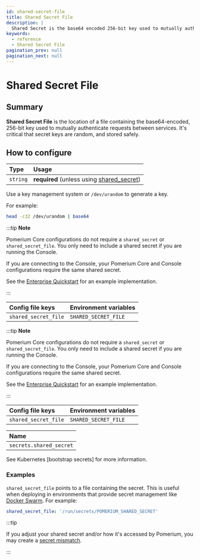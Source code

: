 ```yaml
---
id: shared-secret-file
title: Shared Secret File
description: |
  Shared Secret is the base64 encoded 256-bit key used to mutually authenticate requests between services.
keywords:
  - reference
  - Shared Secret File
pagination_prev: null
pagination_next: null
---
```



# Shared Secret File

## Summary

**Shared Secret File** is the location of a file containing the base64-encoded, 256-bit key used to mutually authenticate requests between services. It's critical that secret keys are random, and stored safely.

## How to configure

| **Type** | **Usage** |
| :--- | :--- |
| `string` | **required**  (unless using [shared_secret]) |

Use a key management system or `/dev/urandom` to generate a key.

For example:

```sh
head -c32 /dev/urandom | base64
```

<Tabs>
<TabItem value="Core" label="Core">

:::tip **Note**

Pomerium Core configurations do not require a `shared_secret` or `shared_secret_file`. You only need to include a shared secret if you are running the Console.

If you are connecting to the Console, your Pomerium Core and Console configurations require the same shared secret.

See the [Enterprise Quickstart](/docs/releases/enterprise/install/quickstart) for an example implementation.

:::

| **Config file keys** | **Environment variables** |
| :--- | :--- |
| `shared_secret_file` | `SHARED_SECRET_FILE` |

</TabItem>
<TabItem value="Enterprise" label="Enterprise">

:::tip **Note**

Pomerium Core configurations do not require a `shared_secret` or `shared_secret_file`. You only need to include a shared secret if you are running the Console.

If you are connecting to the Console, your Pomerium Core and Console configurations require the same shared secret.

See the [Enterprise Quickstart](/docs/releases/enterprise/install/quickstart) for an example implementation.

:::

| **Config file keys** | **Environment variables** |
| :--- | :--- |
| `shared_secret_file` | `SHARED_SECRET_FILE` |

</TabItem>
<TabItem value="Kubernetes" label="Kubernetes">

| **Name** |
| :--- |
| `secrets.shared_secret` |

See Kubernetes [bootstrap secrets] for more information.

</TabItem>
</Tabs>

### Examples

`shared_secret_file` points to a file containing the secret. This is useful when deploying in environments that provide secret management like [Docker Swarm](https://docs.docker.com/engine/swarm/secrets/). For example:

```yaml
shared_secret_file: '/run/secrets/POMERIUM_SHARED_SECRET'
```

:::tip

If you adjust your shared secret and/or how it's accessed by Pomerium, you may create a [secret mismatch](/docs/internals/troubleshooting#shared-secret-mismatch).

:::

[shared_secret]: ./shared-secret
